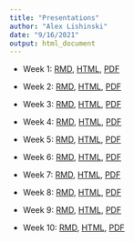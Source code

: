 ```yaml
---
title: "Presentations"
author: "Alex Lishinski"
date: "9/16/2021"
output: html_document
---
```


- Week 1: [RMD](https://github.com/alishinski/course-website/blob/master/slides/week1-slides.Rmd), [HTML](https://f21-intro-to-data-sci-methods-in-ed.netlify.app/slides/week1-slides.html), [PDF](https://f21-intro-to-data-sci-methods-in-ed.netlify.app/slides/week1-slides.pdf)

- Week 2: [RMD](https://github.com/alishinski/course-website/blob/master/slides/week2-slides.Rmd), [HTML](https://f21-intro-to-data-sci-methods-in-ed.netlify.app/slides/week2-slides.html), [PDF](https://f21-intro-to-data-sci-methods-in-ed.netlify.app/slides/week2-slides.pdf)

- Week 3: [RMD](https://github.com/alishinski/course-website/blob/master/slides/week3-slides.Rmd), [HTML](https://f21-intro-to-data-sci-methods-in-ed.netlify.app/slides/week3-slides.html), [PDF](https://f21-intro-to-data-sci-methods-in-ed.netlify.app/slides/week3-slides.pdf)

- Week 4: [RMD](https://github.com/alishinski/course-website/blob/master/slides/week4-slides.Rmd), [HTML](https://f21-intro-to-data-sci-methods-in-ed.netlify.app/slides/week4-slides.html), [PDF](https://f21-intro-to-data-sci-methods-in-ed.netlify.app/slides/week4-slides.pdf)

- Week 5: [RMD](https://github.com/alishinski/course-website/blob/master/slides/week5-slides.Rmd), [HTML](https://f21-intro-to-data-sci-methods-in-ed.netlify.app/slides/week5-slides.html), [PDF](https://f21-intro-to-data-sci-methods-in-ed.netlify.app/slides/week5-slides.pdf)

- Week 6: [RMD](https://github.com/alishinski/course-website/blob/master/slides/week6-slides.Rmd), [HTML](https://f21-intro-to-data-sci-methods-in-ed.netlify.app/slides/week6-slides.html), [PDF](https://f21-intro-to-data-sci-methods-in-ed.netlify.app/slides/week6-slides.pdf)

- Week 7: [RMD](https://github.com/alishinski/course-website/blob/master/slides/week7-slides.Rmd), [HTML](https://f21-intro-to-data-sci-methods-in-ed.netlify.app/slides/week7-slides.html), [PDF](https://f21-intro-to-data-sci-methods-in-ed.netlify.app/slides/week7-slides.pdf)

- Week 8: [RMD](https://github.com/alishinski/course-website/blob/master/slides/week8-slides.Rmd), [HTML](https://f21-intro-to-data-sci-methods-in-ed.netlify.app/slides/week8-slides.html), [PDF](https://f21-intro-to-data-sci-methods-in-ed.netlify.app/slides/week8-slides.pdf)

- Week 9: [RMD](https://github.com/alishinski/course-website/blob/master/slides/week9-slides.Rmd), [HTML](https://f21-intro-to-data-sci-methods-in-ed.netlify.app/slides/week9-slides.html), [PDF](https://f21-intro-to-data-sci-methods-in-ed.netlify.app/slides/week9-slides.pdf)

- Week 10: [RMD](https://github.com/alishinski/course-website/blob/master/slides/week10-slides.Rmd), [HTML](https://f21-intro-to-data-sci-methods-in-ed.netlify.app/slides/week10-slides.html), [PDF](https://f21-intro-to-data-sci-methods-in-ed.netlify.app/slides/week10-slides.pdf)